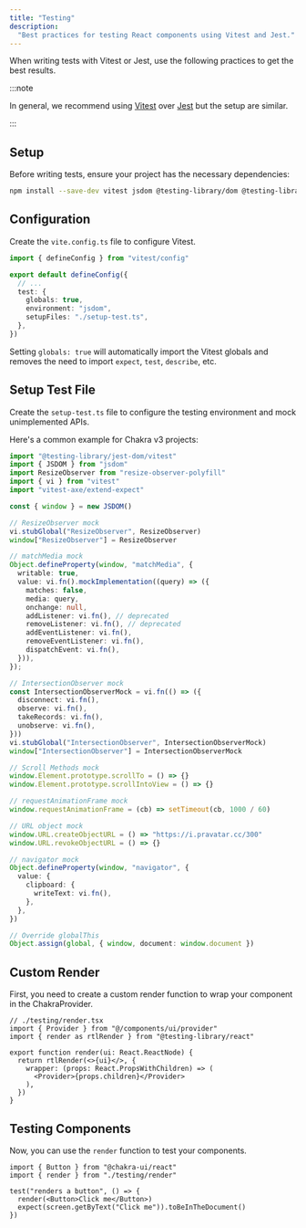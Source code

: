 ```yaml
---
title: "Testing"
description:
  "Best practices for testing React components using Vitest and Jest."
---
```


When writing tests with Vitest or Jest, use the following practices to get the
best results.

:::note

In general, we recommend using [Vitest](https://vitest.dev/) over
[Jest](https://jestjs.io/) but the setup are similar.

:::

## Setup

Before writing tests, ensure your project has the necessary dependencies:

```sh
npm install --save-dev vitest jsdom @testing-library/dom @testing-library/jest-dom @testing-library/react @testing-library/user-event
```

## Configuration

Create the `vite.config.ts` file to configure Vitest.

```ts
import { defineConfig } from "vitest/config"

export default defineConfig({
  // ...
  test: {
    globals: true,
    environment: "jsdom",
    setupFiles: "./setup-test.ts",
  },
})
```

Setting `globals: true` will automatically import the Vitest globals and removes
the need to import `expect`, `test`, `describe`, etc.

## Setup Test File

Create the `setup-test.ts` file to configure the testing environment and mock
unimplemented APIs.

Here's a common example for Chakra v3 projects:

```ts
import "@testing-library/jest-dom/vitest"
import { JSDOM } from "jsdom"
import ResizeObserver from "resize-observer-polyfill"
import { vi } from "vitest"
import "vitest-axe/extend-expect"

const { window } = new JSDOM()

// ResizeObserver mock
vi.stubGlobal("ResizeObserver", ResizeObserver)
window["ResizeObserver"] = ResizeObserver

// matchMedia mock
Object.defineProperty(window, "matchMedia", {
  writable: true,
  value: vi.fn().mockImplementation((query) => ({
    matches: false,
    media: query,
    onchange: null,
    addListener: vi.fn(), // deprecated
    removeListener: vi.fn(), // deprecated
    addEventListener: vi.fn(),
    removeEventListener: vi.fn(),
    dispatchEvent: vi.fn(),
  })),
});

// IntersectionObserver mock
const IntersectionObserverMock = vi.fn(() => ({
  disconnect: vi.fn(),
  observe: vi.fn(),
  takeRecords: vi.fn(),
  unobserve: vi.fn(),
}))
vi.stubGlobal("IntersectionObserver", IntersectionObserverMock)
window["IntersectionObserver"] = IntersectionObserverMock

// Scroll Methods mock
window.Element.prototype.scrollTo = () => {}
window.Element.prototype.scrollIntoView = () => {}

// requestAnimationFrame mock
window.requestAnimationFrame = (cb) => setTimeout(cb, 1000 / 60)

// URL object mock
window.URL.createObjectURL = () => "https://i.pravatar.cc/300"
window.URL.revokeObjectURL = () => {}

// navigator mock
Object.defineProperty(window, "navigator", {
  value: {
    clipboard: {
      writeText: vi.fn(),
    },
  },
})

// Override globalThis
Object.assign(global, { window, document: window.document })
```

## Custom Render

First, you need to create a custom render function to wrap your component in the
ChakraProvider.

```tsx title="test-utils/render.tsx"
// ./testing/render.tsx
import { Provider } from "@/components/ui/provider"
import { render as rtlRender } from "@testing-library/react"

export function render(ui: React.ReactNode) {
  return rtlRender(<>{ui}</>, {
    wrapper: (props: React.PropsWithChildren) => (
      <Provider>{props.children}</Provider>
    ),
  })
}
```

## Testing Components

Now, you can use the `render` function to test your components.

```tsx title="testing/render.tsx"
import { Button } from "@chakra-ui/react"
import { render } from "./testing/render"

test("renders a button", () => {
  render(<Button>Click me</Button>)
  expect(screen.getByText("Click me")).toBeInTheDocument()
})
```
